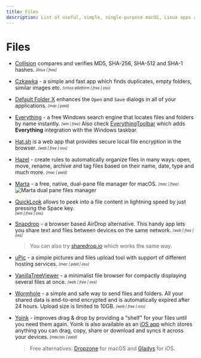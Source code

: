 ```yaml
---
title: Files
description: List of useful, simple, single-purpose macOS, Linux apps and tools for working with files.
---
```



# Files

- [Collision](https://apps.gnome.org/app/dev.geopjr.Collision/) compares and verifies MD5, SHA-256, SHA-512 and SHA-1 hashes. <sub><sup>*[linux | free]*</sup></sub>

- [Czkawka](https://github.com/qarmin/czkawka) - a simple and fast app which finds duplicates, empty folders, similar images etc. <sub><sup>*[cross-platform | free | oss]*</sup></sub>

- [Default Folder X](https://www.stclairsoft.com/DefaultFolderX/) enhances the `Open` and `Save` dialogs in all of your applications. <sub><sup>*[mac | paid]*</sup></sub>

- [Everything](https://www.voidtools.com) - a free Windows search engine that locates files and folders by name instantly. <sub><sup>*[win | free]*</sup></sub>
  <Callout>
    Also check [EverythingToolbar](https://github.com/stnkl/EverythingToolbar) which adds **Everything** integration with the Windows taskbar.
  </Callout>

- [Hat.sh](https://hat.sh/) is a web app that provides secure local file encryption in the browser. <sub><sup>*[web | free | oss]*</sup></sub>

- [Hazel](https://www.noodlesoft.com/) - create rules to automatically organize files in many ways: open, move, rename, archive and tag files based on their name, date, type and much more. <sub><sup>*[mac | paid]*</sup></sub>

- [Marta](https://marta.sh/) - a free, native, dual-pane file manager for macOS. <sub><sup>*[mac | free]*</sup></sub>
  <Image src="/marta.webp" alt="Marta dual pane files manager" width={1960} height={1214} />

- [QuickLook](https://pooi.moe/QuickLook/) allows to peek into a file content in lightning speed by just pressing the Space key.<br/><sub><sup>*[win | free | oss]*</sup></sub>

- [Snapdrop](https://snapdrop.net/) - a browser based AirDrop alternative. This handy app lets you share text and files between devices on the same network. <sub><sup>*[web | free | oss]*</sup></sub>
  > You can also try [sharedrop.io](https://www.sharedrop.io/) which works the same way.

- [uPic](https://github.com/gee1k/uPic) - a simple pictures and files upload tool with support of different hosting services. <sub><sup>*[mac | paid | oss]*</sup></sub>

- [VanillaTreeViewer](https://abhchand.me/vanilla-tree-viewer/) - a minimalist file browser for compactly displaying several files at once. <sub><sup>*[web | free | oss]*</sup></sub>

- [Wormhole](https://wormhole.app/) - a simple and safe way to send files and folders. All your shared data is end-to-end encrypted and is automatically expired after 24 hours. Upload size is limited to 10GB. <sub><sup>*[web | free | oss]*</sup></sub>

- [Yoink](https://eternalstorms.at/yoink/mac/) - improves drag & drop by providing a "shelf" for your files until you need them again. Yoink is also available as an [iOS app](https://apps.apple.com/app/yoink-improved-drag-and-drop/id1260915283?mt=8&at=1001l8pT) which stores anything you can drag, copy, share or download and syncs it across your devices. <sub><sup>*[mac/ios | paid]*</sup></sub>
  > Free alternatives: [Dropzone](https://apps.apple.com/in/app/dropzone-4/id1485052491?mt=12) for macOS and [Gladys](https://apps.apple.com/us/app/gladys/id1257526927) for iOS.
